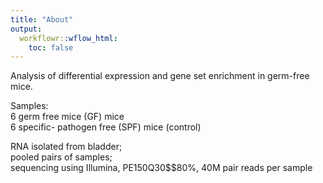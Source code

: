 ```yaml
---
title: "About"
output:
  workflowr::wflow_html:
    toc: false
---
```


Analysis of differential expression and gene set enrichment in germ-free mice.  

Samples:  
 6 germ free mice (GF) mice  
 6 specific- pathogen free (SPF) mice (control)  

RNA isolated from bladder;  
pooled pairs of samples;  
sequencing using Illumina, PE150Q30$\geq$80%, 40M pair reads per sample  
